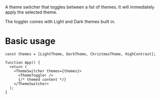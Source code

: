 A theme switcher that toggles between a list of themes. It will immediately apply the selected theme.

The toggler comes with Light and Dark themes built in.

# Basic usage

```tsx
const themes = [LightTheme, DarkTheme, ChristmasTheme, HighContrast];

function App() {
  return (
    <ThemeSwitcher themes={themes}>
      <ThemeToggler />
      {/* themed content */}
    </ThemeSwitcher>
  );
}
```
